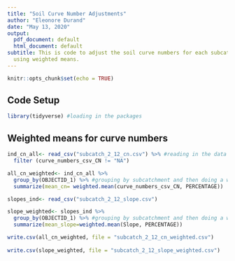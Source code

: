 ```yaml
---
title: "Soil Curve Number Adjustments"
author: "Eleonore Durand"
date: "May 13, 2020"
output:
  pdf_document: default
  html_document: default
subtitle: This is code to adjust the soil curve numbers for each subcatchment in Wailupe
  using weighted means.
---
```


```r
knitr::opts_chunk$set(echo = TRUE)
```

## Code Setup
```r
library(tidyverse) #loading in the packages
```

## Weighted means for curve numbers
```r

ind_cn_all<- read_csv("subcatch_2_12_cn.csv") %>% #reading in the data for curve numbers from final curve numbers code
  filter (curve_numbers_csv_CN != "NA") 

all_cn_weighted<- ind_cn_all %>% 
  group_by(OBJECTID_1) %>% #grouping by subcatchment and then doing a weighted mean
  summarize(mean_cn= weighted.mean(curve_numbers_csv_CN, PERCENTAGE))

slopes_ind<- read_csv("subcatch_2_12_slope.csv")

slope_weighted<- slopes_ind %>% 
  group_by(OBJECTID_1) %>% #grouping by subcatchment and then doing a weighted mean
  summarize(mean_slope=weighted.mean(Slope, PERCENTAGE))

write.csv(all_cn_weighted, file = "subcatch_2_12_cn_weighted.csv")
  
write.csv(slope_weighted, file = "subcatch_2_12_slope_weighted.csv")


```

